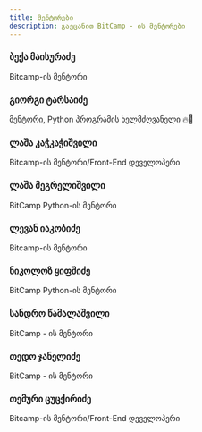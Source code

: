 ```yaml
---
title: მენტორები
description: გაეცანით BitCamp - ის მენტორები
---
```


<div className="grid sm:grid-cols-2 gap-4 mt-6">

<Card href="/mentors/beka-maisuradze">

### ბექა მაისურაძე

Bitcamp-ის მენტორი

</Card>

<Card href="/mentors/giorgi-tarsaidze">

### გიორგი ტარსაიძე

მენტორი, Python პროგრამის ხელმძღვანელი 🔥🐍

</Card>

<Card href="/mentors/lasha-kachkachishvili">

### ლაშა კაჭკაჭიშვილი

Bitcamp-ის მენტორი/Front-End დეველოპერი

</Card>

<Card href="/mentors/lasha-megrelishvili">

### ლაშა მეგრელიშვილი

BitCamp Python-ის მენტორი

</Card>

<Card href="/mentors/levan-iakobidze">

### ლევან იაკობიძე

Bitcamp-ის მენტორი

</Card>

<Card href="/mentors/nika-kipshidze">

### ნიკოლოზ ყიფშიძე

BitCamp Python-ის მენტორი

</Card>

<Card href="/mentors/sandro-tsamalashvili">

### სანდრო წამალაშვილი

BitCamp - ის მენტორი

</Card>

<Card href="/mentors/tedo-janelidze">

### თედო ჯანელიძე

BitCamp - ის მენტორი

</Card>

<Card href="/mentors/temuri-tsutskiridze">

### თემური ცუცქირიძე

Bitcamp-ის მენტორი/Front-End დეველოპერი

</Card>

</div>

